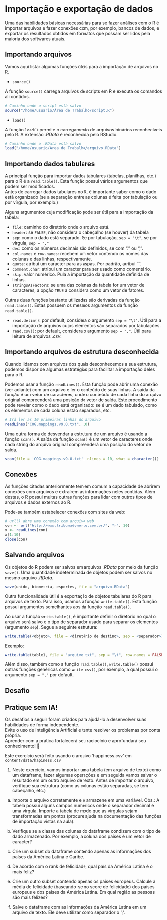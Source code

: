 # Importação e exportação de dados 
Uma das habilidades básicas necessárias para se fazer análises com o R é importar arquivos e fazer conexões com, por exemplo, bancos de dados, e exportar os resultados obtidos em formatos que possam ser lidos pela maioria dos softwares atuais. 

## Importando arquivos

Vamos aqui listar algumas funções úteis para a importação de arquivos no R. 

- `source()`

A função `source()` carrega arquivos de scripts em R e executa os comandos ali contidos.
```r
# Caminho onde o script está salvo
source("/home/usuario/Área de Trabalho/script.R") 
```

- `load()`

A função `load()` permite o carregamento de arquivos binários reconhecíveis pelo R. A extensão *.RData* é reconhecida pelo RStudio. 
```r
# Caminho onde o .RData está salvo
load("/home/usuario/Área de Trabalho/arquivo.RData") 
```

## Importando dados tabulares
A principal função para importar dados tabulares (tabelas, planilhas, etc.) para o R é a `read.table()`. Esta função possui vários argumentos que podem ser modificados.  
Antes de carregar dados tabulares no R, é importante saber como o dado está organizado (se a separação entre as colunas é feita por tabulação ou por vírgula, por exemplo.)

Alguns argumentos cuja modificação pode ser útil para a importação da tabela:

- `file`: caminho do diretório onde o arquivo está.
- `header`: se `FALSE`, não considera o cabeçalho (se houver) da tabela
- `sep`: como o dado está separado. Se por tabulação, `sep = "\t"`, se por vírgula, `sep = ","`
- `dec`: como os números decimais são definidos, se com "." ou ",".
- `col.names` e `row.names`: recebem um vetor contendo os nomes das colunas e das linhas, respectivamente.
- `quote`: atribui um caracter para as aspas. Por padrão, atribui "". 
- `comment.char`: atribui um caracter para ser usado como comentário. 
- `skip`: valor numérico. Pula a importação da quantidade definida de linhas. 
- `stringsAsFactors`: se uma das colunas da tabela for um vetor de caracteres, a opção `TRUE` a considera como um vetor de fatores. 

Outras duas funções bastante utilizadas são derivadas da função `read.table()`. Estas possuem os mesmos argumentos da função `read.table()`.

- `read.delim()`: por default, considera o argumento `sep = "\t"`. Útil para a importação de arquivos cujos elementos são separados por tabulações. 
- `read.csv()`: por default, considera o argumento `sep = ","`. Útil para leitura de arquivos *.csv*. 

## Importando arquivos de estrutura desconhecida
Quando lidamos com arquivos dos quais desconhecemos a sua estrutura, podemos dispor de algumas estratégias para facilitar a importação deles para o R. 

Podemos usar a função `readLines()`. Esta função pode abrir uma conexão (ver adiante) com um arquivo e ler o conteúdo de suas linhas. A saída da função é um vetor de caracteres, onde o conteúdo de cada linha do arquivo original compreenderá uma posição do vetor de saída. Este procedimento pode revelar como o dado está organizado: se é um dado tabulado, como os elementos de cada coluna estão separados, etc. 
```r
# Irá ler as 10 primeiras linhas do arquivo
readLines("COG.mappings.v9.0.txt", 10) 
```

Uma outra forma de desvendar a estrutura de um arquivo é usando a função `scan()`. A saída da função `scan()` é um vetor de caracteres onde cada string do arquivo original compreenderá uma posição do vetor de saída.

```r
scan(file = 'COG.mappings.v9.0.txt', nlines = 10, what = character())
```

## Conexões
As funções citadas anteriormente tem em comum a capacidade de abrirem conexões com arquivos e extraírem as informações neles contidas. Além destas, o R possui muitas outras funções para lidar com outros tipos de arquivos e dados externos ao R.

Pode-se também estabelecer conexões com sites da web:
```r
# url() abre uma conexão com arquivo web
con <- url("http://www.tribunadonorte.com.br/", "r", 10)
x <- readLines(con)
x[1:10]
close(con)
```

## Salvando arquivos
Os objetos do R podem ser salvos em arquivos *.RData* por meio da função `save()`. Uma quantidade indeterminada de objetos podem ser salvos no mesmo arquivo *.RData*.
```r
save(unido, biometria, esportes, file = "arquivo.RData")    
```

Outra funcionalidade útil é a exportação de objetos tabulares do R para arquivos de texto. Para isso, usamos a função `write.table()`. Esta função possui argumentos semelhantes aos da função `read.table()`. 

Ao usar a função `write.table()`, é importante definir o diretório no qual o arquivo será salvo e o tipo de separador usado para separar os elementos (argumento `sep`). Segue a seguinte estrutura:

```r
write.table(<objeto>, file = <diretório de destino>, sep = <separador>)
```

Exemplo:
```r
write.table(table1, file = "arquivo.txt", sep = "\t", row.names = FALSE, quote = FALSE)
```

Além disso, também como a função `read.table()`, `write.table()` possui outras funções genéricas como `write.csv()`, por exemplo, a qual possui o argumento `sep = ","` por default.

## Desafio

::: callout-tip
## Pratique sem IA!

Os desafios a seguir foram criados para ajudá-lo a desenvolver suas habilidades de forma independente.\
Evite o uso de Inteligência Artificial e tente resolver os problemas por conta própria.\
Aprender com a prática fortalecerá seu raciocínio e aprofundará seu conhecimento! 🚀
:::

Este exercício será feito usando o arquivo 'happiness.csv' em `content/data/hapiness.csv` 

1. Neste exercício, vamos importar uma tabela (em arquivo de texto) como um dataframe, fazer algumas operações e em seguida vamos salvar o resultado em um outro arquivo de texto. Antes de importar o arquivo, verifique sua estrutura (como as colunas estão separadas, se tem cabeçalho, etc.)


a) Importe o arquivo corretamente e o armazene em uma variável. Obs.: A tabela possui alguns campos numéricos onde o separador decimal é uma vírgula. Importe a tabela de modo que as vírgulas sejam transformadas em pontos (procure ajuda na documentação das funções de importação vistas na aula).

b) Verifique se a classe das colunas do dataframe condizem com o tipo de dado armazenado. Por exemplo, a coluna dos países é um vetor de caracter?

c) Crie um subset do dataframe contendo apenas as informações dos países da América Latina e Caribe.

d) De acordo com o rank de felicidade, qual país da América Latina é o mais feliz?

e) Crie um outro subset contendo apenas os países europeus. Calcule a média de felicidade (baseando-se no score de felicidade) dos países europeus e dos países da América Latina. Em qual região as  pessoas são mais felizes?

f) Salve o dataframe com as informações da América Latina em um arquivo de texto. Ele deve utilizar como separador o ';'. 

